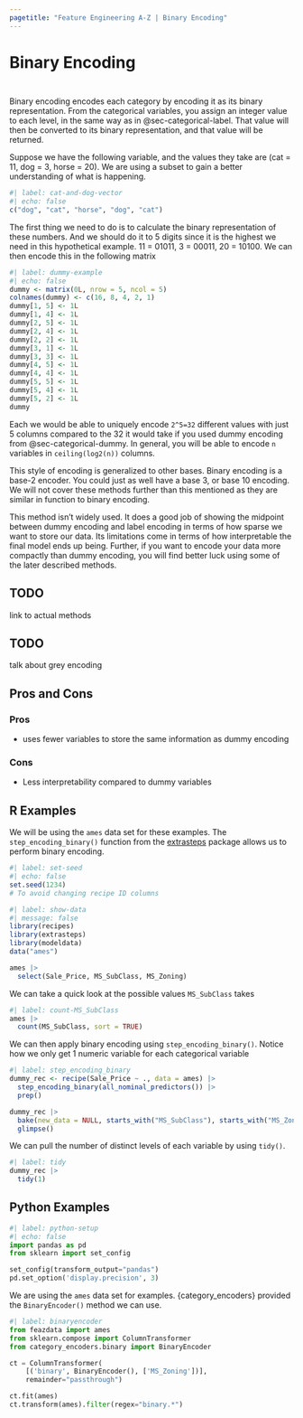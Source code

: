 ```yaml
---
pagetitle: "Feature Engineering A-Z | Binary Encoding"
---
```


# Binary Encoding {#sec-categorical-binary}

::: {style="visibility: hidden; height: 0px;"}
## Binary Encoding
:::

Binary encoding encodes each category by encoding it as its binary representation.
From the categorical variables, you assign an integer value to each level, in the same way as in @sec-categorical-label.
That value will then be converted to its binary representation, and that value will be returned.

Suppose we have the following variable, and the values they take are (cat = 11, dog = 3, horse = 20).
We are using a subset to gain a better understanding of what is happening.

```r
#| label: cat-and-dog-vector
#| echo: false
c("dog", "cat", "horse", "dog", "cat")
```

The first thing we need to do is to calculate the binary representation of these numbers.
And we should do it to 5 digits since it is the highest we need in this hypothetical example.
11 = 01011, 3 = 00011, 20 = 10100.
We can then encode this in the following matrix

```r
#| label: dummy-example
#| echo: false 
dummy <- matrix(0L, nrow = 5, ncol = 5)
colnames(dummy) <- c(16, 8, 4, 2, 1)
dummy[1, 5] <- 1L
dummy[1, 4] <- 1L
dummy[2, 5] <- 1L
dummy[2, 4] <- 1L
dummy[2, 2] <- 1L
dummy[3, 1] <- 1L
dummy[3, 3] <- 1L
dummy[4, 5] <- 1L
dummy[4, 4] <- 1L
dummy[5, 5] <- 1L
dummy[5, 4] <- 1L
dummy[5, 2] <- 1L
dummy
```

Each we would be able to uniquely encode `2^5=32` different values with just 5 columns compared to the 32 it would take if you used dummy encoding from @sec-categorical-dummy.
In general, you will be able to encode `n` variables in `ceiling(log2(n))` columns.

::: callout-note
This style of encoding is generalized to other bases.
Binary encoding is a base-2 encoder.
You could just as well have a base 3, or base 10 encoding.
We will not cover these methods further than this mentioned as they are similar in function to binary encoding.
:::

This method isn't widely used.
It does a good job of showing the midpoint between dummy encoding and label encoding in terms of how sparse we want to store our data.
Its limitations come in terms of how interpretable the final model ends up being.
Further, if you want to encode your data more compactly than dummy encoding, you will find better luck using some of the later described methods.

::: callout-caution
# TODO

link to actual methods
:::

::: callout-caution
# TODO

talk about grey encoding
:::

## Pros and Cons

### Pros

-   uses fewer variables to store the same information as dummy encoding

### Cons

-   Less interpretability compared to dummy variables

## R Examples

We will be using the `ames` data set for these examples.
The `step_encoding_binary()` function from the [extrasteps](https://github.com/emilhvitfeldt/extrasteps) package allows us to perform binary encoding.

```r
#| label: set-seed
#| echo: false
set.seed(1234)
# To avoid changing recipe ID columns
```

```r
#| label: show-data
#| message: false
library(recipes)
library(extrasteps)
library(modeldata)
data("ames")

ames |>
  select(Sale_Price, MS_SubClass, MS_Zoning)
```

We can take a quick look at the possible values `MS_SubClass` takes

```r
#| label: count-MS_SubClass
ames |>
  count(MS_SubClass, sort = TRUE)
```

We can then apply binary encoding using `step_encoding_binary()`.
Notice how we only get 1 numeric variable for each categorical variable

```r
#| label: step_encoding_binary
dummy_rec <- recipe(Sale_Price ~ ., data = ames) |>
  step_encoding_binary(all_nominal_predictors()) |>
  prep()

dummy_rec |>
  bake(new_data = NULL, starts_with("MS_SubClass"), starts_with("MS_Zoning")) |>
  glimpse()
```

We can pull the number of distinct levels of each variable by using `tidy()`.

```r
#| label: tidy
dummy_rec |>
  tidy(1)
```

## Python Examples

```python
#| label: python-setup
#| echo: false
import pandas as pd
from sklearn import set_config

set_config(transform_output="pandas")
pd.set_option('display.precision', 3)
```

We are using the `ames` data set for examples.
{category_encoders} provided the `BinaryEncoder()` method we can use.

```python
#| label: binaryencoder
from feazdata import ames
from sklearn.compose import ColumnTransformer
from category_encoders.binary import BinaryEncoder

ct = ColumnTransformer(
    [('binary', BinaryEncoder(), ['MS_Zoning'])], 
    remainder="passthrough")

ct.fit(ames)
ct.transform(ames).filter(regex="binary.*")
```
